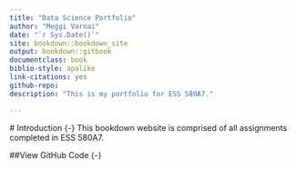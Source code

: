 ```yaml
--- 
title: "Data Science Portfolio"
author: "Meggi Varnai"
date: "`r Sys.Date()`"
site: bookdown::bookdown_site
output: bookdown::gitbook
documentclass: book
biblio-style: apalike
link-citations: yes
github-repo: 
description: "This is my portfolio for ESS 580A7."

---
```

 # Introduction {-}
 This bookdown website is comprised of all assignments completed in ESS 580A7. 
 
 ##View GitHub Code {-}


